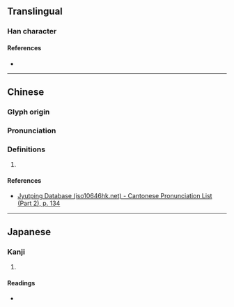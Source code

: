 {{character info/new}}
==Translingual==

===Han character===
{{Han char|rn=76|rad=欠|as=06|sn=10|four=47682|canj=GRNO,XGRNO|ids=⿰吉欠}}

====References====
* {{Han ref|kx=0567.250|dkj=16067|dj=0955.410|hdz=32137.170|uh=6B2F|ud=27439|bh=D1F6|bd=53750}}

----

==Chinese==
{{zh-forms}}

===Glyph origin===
{{Han etym}}

===Pronunciation===
{{zh-pron
|m=xì
|c=hat1
|mc=y
|oc=y
|cat=
}}

===Definitions===
{{zh-hanzi}}

# {{rfdef|zh}}

====References====
* [http://www.iso10646hk.net/jp/document/download.jsp Jyutping Database (iso10646hk.net) - Cantonese Pronunciation List (Part 2), p. 134]

----

==Japanese==

===Kanji===
{{ja-kanji|grade=|rs=欠06}}

# {{rfdef|ja|sort=欠06}}

====Readings====
* {{ja-readings|on=[[きつ]] (kitsu), [[きち]] (kichi), [[かい]] (kai)|kun=[[よろこぶ]] (yorokobu)}}
